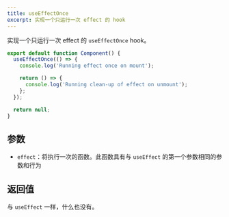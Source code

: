 ```yaml
---
title: useEffectOnce
excerpt: 实现一个只运行一次 effect 的 hook
---
```


实现一个只运行一次 effect 的 `useEffectOnce` hook。

```jsx
export default function Component() {
  useEffectOnce(() => {
    console.log('Running effect once on mount');

    return () => {
      console.log('Running clean-up of effect on unmount');
    };
  });

  return null;
}
```

## 参数

* `effect`：将执行一次的函数。此函数具有与 `useEffect` 的第一个参数相同的参数和行为

## 返回值

与 `useEffect` 一样，什么也没有。
